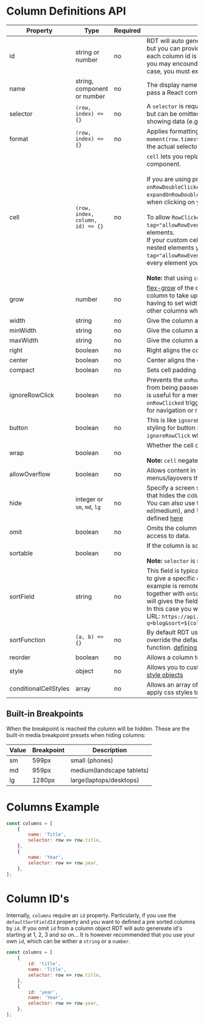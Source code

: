 
<Meta title="API/Columns" id="api-columns" />

# Column Definitions API

| Property              | Type                             | Required | Example                                                                                                                                                                                                                                                                                                                                                                                                                                                                                                                                                                                                                                                                            |
| --------------------- | -------------------------------- | -------- | ---------------------------------------------------------------------------------------------------------------------------------------------------------------------------------------------------------------------------------------------------------------------------------------------------------------------------------------------------------------------------------------------------------------------------------------------------------------------------------------------------------------------------------------------------------------------------------------------------------------------------------------------------------------------------------- |
| id                    | string or number                 | no       | RDT will auto generate an id for each column as: 1,2,3..., but you can provide your own id's if you wish as long as each column id is unique. When developing an SSR app you may encounder an `id did not match` warning. In this case, you must explicitly set the `id` to fix the warning                                                                                                                                                                                                                                                                                                                                                                                        |
| name                  | string, component or number      | no       | The display name of our Column e.g. 'Name'. You can also pass a React compinent in JSX format e.g. `<Title />`                                                                                                                                                                                                                                                                                                                                                                                                                                                                                                                                                                     |
| selector              | `(row, index) => {}`             | no       | A `selector` is required anytime you want to display data but can be omitted if your column does not require showing data (e.g. an actions column)                                                                                                                                                                                                                                                                                                                                                                                                                                                                                                                                 |
| format                | `(row, index) => {}`             | no       | Applies formatting to the selector e.g. `row => moment(row.timestamp).format('lll')` without changing the actual selector value                                                                                                                                                                                                                                                                                                                                                                                                                                                                                                                                                    |
| cell                  | `(row, index, column, id) => {}` | no       | `cell` lets you replace a table cell with your own custom component.<br /><br />If you are using properties such as: `onRowClicked`, `onRowDoubleClicked`, `expandOnRowClicked` or `expandOnRowDoubleClicked` then click events will be ignored when clicking on your custom cell.<br /><br />To allow `RowClicked` events you can add `data-tag="allowRowEvents"` to your custom cell component elements. <br />If your custom cell component is more complex and has nested elements you want to add `data-tag="allowRowEvents"` to the innermost element or on every element you want to propagate the click event to.<br /><br /> **Note:** that using `cell` negates `format` |
| grow                  | number                           | no       | [flex-grow](https://developer.mozilla.org/en-US/docs/Web/CSS/flex-grow) of the column. This is useful if you want a column to take up more width than its relatives (without having to set widths explicitly). This will be affected by other columns where you have explicitly set widths                                                                                                                                                                                                                                                                                                                                                                                         |
| width                 | string                           | no       | Give the column a fixed width                                                                                                                                                                                                                                                                                                                                                                                                                                                                                                                                                                                                                                                      |
| minWidth              | string                           | no       | Give the column a minWidth                                                                                                                                                                                                                                                                                                                                                                                                                                                                                                                                                                                                                                                         |
| maxWidth              | string                           | no       | Give the column a maxWidth                                                                                                                                                                                                                                                                                                                                                                                                                                                                                                                                                                                                                                                         |
| right                 | boolean                          | no       | Right aligns the content in the cell. useful for numbers                                                                                                                                                                                                                                                                                                                                                                                                                                                                                                                                                                                                                           |
| center                | boolean                          | no       | Center aligns the content in the cell                                                                                                                                                                                                                                                                                                                                                                                                                                                                                                                                                                                                                                              |
| compact               | boolean                          | no       | Sets cell padding to 0                                                                                                                                                                                                                                                                                                                                                                                                                                                                                                                                                                                                                                                             |
| ignoreRowClick        | boolean                          | no       | Prevents the `onRowClicked` and `onRowDoubleClicked` event from being passed on the specific TableCell column. This is useful for a menu or button where you do not want the `onRowClicked` triggered, such as when using `onRowClicked` for navigation or routing                                                                                                                                                                                                                                                                                                                                                                                                      |
| button                | boolean                          | no       | This is like `ignoreRowClick` except it will apply additional styling for button placement. you do not need to set `ignoreRowClick` when using `button`                                                                                                                                                                                                                                                                                                                                                                                                                                                                                                                            |
| wrap                  | boolean                          | no       | Whether the cell content should be allowed to wrap.<br /><br />**Note:** `cell` negates `wrap`                                                                                                                                                                                                                                                                                                                                                                                                                                                                                                                                                                                     |
| allowOverflow         | boolean                          | no       | Allows content in the cell to overflow. useful for menus/layovers that do not rely on "smart" positioning                                                                                                                                                                                                                                                                                                                                                                                                                                                                                                                                                                          |
| hide                  | integer or `sm`, `md`, `lg`      | no       | Specify a screen size (breakpoint) as an integer (in pixels) that hides the column when resizing the browser window. You can also use the preset values of: `sm` (small), `md`(medium), and `lg`(large). The default breakpoints are defined [here](#built-in-breakpoints)                                                                                                                                                                                                                                                                                                                                                                                                         |
| omit                  | boolean                          | no       | Omits the column from the table. useful if you need to hide access to data.                                                                                                                                                                                                                                                                                                                                                                                                                                                                                                                                                                                                        |
| sortable              | boolean                          | no       | If the column is sortable.<br /><br />**Note:** `selector` is required for the column to sort                                                                                                                                                                                                                                                                                                                                                                                                                                                                                                                                                                                      |
| sortField             | string                           | no       | This field is typically used with [onSort](/docs/api-props--page#sorting) and when you want to give a specific column a string based name. Another example is remote sorting and when using [sortSever](/docs/api-props--page#sorting) together with `onSort` to call an API for sorting. `sortField` will gives the field you can use to build your sort query url. In this case you would provide the `sortField` to build a URL: `https://api.github.com/search/repositories?q=blog&sort=${column.sortField}&order=${sortDirection}`                                                                                                                                            |
| sortFunction          | `(a, b) => {}`                   | no       | By default RDT uses `lodash.orderBy`, however, you can override the default behavior by passing in a custom sort function. [defining a custom sort function](/docs/api-custom-sorting--page#custom-sorting---sortfunction)                                                                                                                                                                                                                                                                                                                                                                                                                                                         |
| reorder               | boolean                          | no       | Allows a column to be dragged and reordered                                                                                                                                                                                                                                                                                                                                                                                                                                                                                                                                                                                                                                        |
| style                 | object                           | no       | Allows you to customize the css of the cell using css-in-js [style objects](https://www.styled-components.com/docs/advanced#style-objects)                                                                                                                                                                                                                                                                                                                                                                                                                                                                                                                                         |
| conditionalCellStyles | array                            | no       | Allows an array of [conditional style objects](/docs/api-custom-conditional-formatting--page#conditional-style-object) to conditionally apply css styles to a cell                                                                                                                                                                                                                                                                                                                                                                                                                                                                                                                 |

## Built-in Breakpoints

When the breakpoint is reached the column will be hidden. These are the built-in media breakpoint presets when hiding columns:

| Value | Breakpoint | Description               |
| ----- | ---------- | ------------------------- |
| sm    | 599px      | small (phones)            |
| md    | 959px      | medium(landscape tablets) |
| lg    | 1280px     | large(laptops/desktops)   |

# Columns Example

```js
const columns = [
	{
		name: 'Title',
		selector: row => row.title,
	},
	{
		name: 'Year',
		selector: row => row.year,
	},
];
```

# Column ID's

Internally, `columns` require an `id` property. Particularly, if you use the `defaultSortFieldId` property and you want to defined a pre sorted columns by `id`. If you omit `id` from a column object RDT will auto genereate id's starting at 1, 2, 3 and so on... It is however recommended that you use your own `id`, which can be wither a `string` or a `number`.

```js
const columns = [
	{
		id: 'title',
		name: 'Title',
		selector: row => row.title,
	},
	{
		id: 'year',
		name: 'Year',
		selector: row => row.year,
	},
];
```

